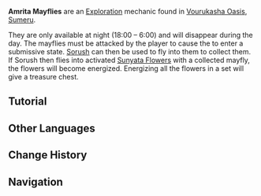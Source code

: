 {{Terminology Infobox
|image     = Amrita Mayfly.png
|type      = Exploration
|region    = Sumeru
|subregion = Girdle of the Sands
|area      = Realm of Farakhkert
|subarea   = Vourukasha Oasis
}}
'''Amrita Mayflies''' are an [[Exploration]] mechanic found in [[Vourukasha Oasis]], [[Sumeru]].

They are only available at night (18:00 &ndash; 6:00) and will disappear during the day. The mayflies must be attacked by the player to cause the to enter a submissive state. [[Sorush (Gadget)|Sorush]] can then be used to fly into them to collect them. If Sorush then flies into activated [[Sunyata Flower|Sunyata Flowers]] with a collected mayfly, the flowers will become energized. Energizing all the flowers in a set will give a treasure chest.
==Tutorial==
{{Tutorial|Amrita Mayflies}}

==Other Languages==
{{Other Languages
|en      = Amrita Mayfly
|zhs     = 「甘露游蜉」
|zhs_rm  = "Gānlù Yóufú"
|zht     = 「甘露蜉蝣」
|zht_rm  = "Gānlù Fúyóu"
|zh_tl   = "Sweet Dew Mayfly"
|ja      = 「甘露カゲロウ」
|ja_rm   = "Kanro Kagerou"
|ja_tl   = "Nectar Mayfly"
|ko      = 「감로 하루살이」
|ko_tl   = "Amrita Mayfly"
|es      = Efímeras rocioflorales
|es_tl   = Dewflower Mayflies
|fr      = Éphéméroptères d'amrita
|fr_tl   = Amrita Mayflies
|ru      = Мушка амриты
|ru_tl   = Amrita Fly
|th      = "แมลงชีปะขาวอมฤต"
|th_rm   = 
|th_tl   = 
|vi      = Phù Du Amrita
|vi_tl   = 
|de      = „Amrita-Libelle“
|de_tl   = "Amrita Dragonfly"
|id      = Amrita Mayfly
|pt      = Efemérida Amrita
|pt_tl   = 
|tr      = Amrita Sineği<!--Plural: Sinekleri-->
|tr_tl   = Amrita Fly
|it      = Effimerotteri di Amrita
|it_tl   = Ephemeroptera of Amrita
|it_note = Effimerotteri is a portmanteau of the adjective {{it|effimero|tl=ephemeral}} and the order of winged insects {{it|lepidotteri|tl={{w|lepidoptera}}}}, which includes butterflies and moths.
}}

==Change History==
{{Change History|3.6}}

==Navigation==
{{Exploration Navbox|Sumeru}}